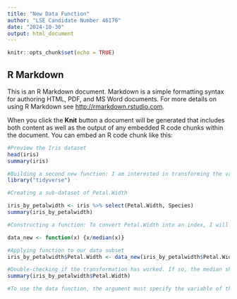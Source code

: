 ```yaml
---
title: "New Data Function"
author: "LSE Candidate Number 46178"
date: "2024-10-30"
output: html_document
---
```


```r
knitr::opts_chunk$set(echo = TRUE)
```

## R Markdown

This is an R Markdown document. Markdown is a simple formatting syntax for authoring HTML, PDF, and MS Word documents. For more details on using R Markdown see <http://rmarkdown.rstudio.com>.

When you click the **Knit** button a document will be generated that includes both content as well as the output of any embedded R code chunks within the document. You can embed an R code chunk like this:

```r
#Preview the Iris dataset
head(iris)
summary(iris)

#Building a second new function: I am interested in transforming the variable Petal.Width to a relative scale where the mean = 1. This will be achieved through two steps. Creating a sub-dataset and then creating a function that transforms that sub-data set.I begin by loading the Tidyverse library to ensure access to dplyr.
library("tidyverse")

#Creating a sub-dataset of Petal.Width

iris_by_petalwidth <- iris %>% select(Petal.Width, Species)
summary(iris_by_petalwidth)

#Constructing a function: To convert Petal.Width into an index, I will have to divide each Petal.Width value by its median where the median = 1 post transformation. This is what the function 'data' will achieve.

data_new <- function(x) {x/median(x)}

#Applying function to our data subset
iris_by_petalwidth$Petal.Width <- data_new(iris_by_petalwidth$Petal.Width)

#Double-checking if the transformation has worked. If so, the median should be equal to 1
summary(iris_by_petalwidth$Petal.Width)

#To use the data function, the argument must specify the variable of the given dataset to be transformed. Kindly remember to assign the output back to the variable to ensure the transformation is registered with the dataset! Thank you
```
